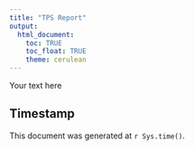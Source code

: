 ```yaml
---
title: "TPS Report"
output: 
  html_document:
    toc: TRUE
    toc_float: TRUE
    theme: cerulean
---
```


Your text here

## Timestamp

This document was generated at `r Sys.time()`.
